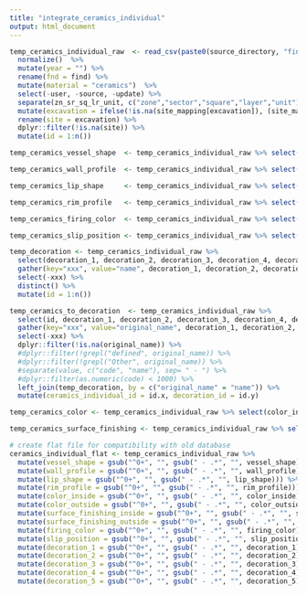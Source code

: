 ```yaml
---
title: "integrate_ceramics_individual"
output: html_document
---
```


```r

temp_ceramics_individual_raw  <- read_csv(paste0(source_directory, "finds_individual/ceramic/20190131_archeology_nexus1492_nl_find.csv"), col_types = cols(.default = "c"))  %>%
  normalize()  %>%
  mutate(year = "") %>%
  rename(fnd = find) %>%
  mutate(material = "ceramics")  %>%
  select(-user, -source, -update) %>% 
  separate(zn_sr_sq_lr_unit, c("zone","sector","square","layer","unit"), sep = " / ") %>%
  mutate(excavation = ifelse(!is.na(site_mapping[excavation]), (site_mapping[excavation], excavation)) %>%
  rename(site = excavation) %>%
  dplyr::filter(!is.na(site)) %>%
  mutate(id = 1:n())

temp_ceramics_vessel_shape  <- temp_ceramics_individual_raw %>% select(name = vessel_shape) %>% distinct() %>% dplyr::filter(!grepl("defined", name)) %>% dplyr::filter(!grepl("Other", name)) %>% dplyr::filter(!is.na(name))  %>% mutate(original_name = name) %>% separate(name, c("code", "name"), sep= " - ", extra = "merge")  %>% dplyr::filter(!is.na(name)) %>% mutate(id = 1:n())

temp_ceramics_wall_profile  <- temp_ceramics_individual_raw %>% select(name = wall_profile) %>% distinct() %>% dplyr::filter(!grepl("defined", name)) %>% dplyr::filter(!grepl("Other", name)) %>% dplyr::filter(!is.na(name)) %>% dplyr::filter(!grepl("Other", name))  %>% mutate(original_name = name) %>% separate(name, c("code", "name"), sep= " - ", extra = "merge")  %>% dplyr::filter(!is.na(name))%>% mutate(id = 1:n())

temp_ceramics_lip_shape     <- temp_ceramics_individual_raw %>% select(name = lip_shape) %>% distinct() %>% dplyr::filter(!grepl("defined", name)) %>% dplyr::filter(!grepl("Other", name)) %>% dplyr::filter(!is.na(name)) %>% dplyr::filter(!grepl("Other", name)) %>% dplyr::filter(!is.na(name))  %>% mutate(original_name = name) %>% separate(name, c("code", "name"), sep= " - ", extra = "merge")  %>% dplyr::filter(!is.na(name))%>% mutate(id = 1:n())

temp_ceramics_rim_profile   <- temp_ceramics_individual_raw %>% select(name = rim_profile) %>% distinct() %>% dplyr::filter(!grepl("defined", name)) %>% dplyr::filter(!grepl("Other", name)) %>% dplyr::filter(!is.na(name)) %>% mutate(original_name = name)%>%  separate(name, c("code", "name"), sep= " - ", extra = "merge")  %>% dplyr::filter(!is.na(name))%>% mutate(id = 1:n())

temp_ceramics_firing_color  <- temp_ceramics_individual_raw %>% select(name = firing_color) %>% distinct() %>% dplyr::filter(!grepl("defined", name)) %>% dplyr::filter(!grepl("Other", name)) %>% dplyr::filter(!is.na(name)) %>% mutate(original_name = name)%>%  separate(name, c("code", "name"), sep= " - ", extra = "merge")  %>% dplyr::filter(!is.na(name))%>% mutate(id = 1:n())

temp_ceramics_slip_position <- temp_ceramics_individual_raw %>% select(name = slip_position) %>% distinct() %>% dplyr::filter(!grepl("defined", name)) %>% dplyr::filter(!grepl("Other", name)) %>% dplyr::filter(!is.na(name)) %>% mutate(original_name = name)%>%  separate(name, c("code", "name"), sep= " - ", extra = "merge")  %>% dplyr::filter(!is.na(name)) %>% mutate(id = 1:n())

temp_decoration <- temp_ceramics_individual_raw %>% 
  select(decoration_1, decoration_2, decoration_3, decoration_4, decoration_5) %>%
  gather(key="xxx", value="name", decoration_1, decoration_2, decoration_3, decoration_4, decoration_5) %>% 
  select(-xxx) %>%
  distinct() %>%
  mutate(id = 1:n())

temp_ceramics_to_decoration  <- temp_ceramics_individual_raw %>% 
  select(id, decoration_1, decoration_2, decoration_3, decoration_4, decoration_5) %>%
  gather(key="xxx", value="original_name", decoration_1, decoration_2, decoration_3, decoration_4, decoration_5) %>% 
  select(-xxx) %>%
  dplyr::filter(!is.na(original_name)) %>%
  #dplyr::filter(!grepl("defined", original_name)) %>% 
  #dplyr::filter(!grepl("Other", original_name)) %>% 
  #separate(value, c("code", "name"), sep= " - ") %>% 
  #dplyr::filter(as.numeric(code) < 1000) %>%
  left_join(temp_decoration, by = c("original_name" = "name")) %>%
  mutate(ceramics_individual_id = id.x, decoration_id = id.y)

temp_ceramics_color <- temp_ceramics_individual_raw %>% select(color_inside, color_outside) %>% gather %>% select(-key) %>% dplyr::filter(!grepl("defined", value)) %>% dplyr::filter(!grepl("Other", value)) %>% distinct() %>% mutate(original_name = value) %>% dplyr::filter(!is.na(value)) %>% separate(value, c("code", "name"), sep= " - ", extra = "merge") %>% mutate(id = 1:n())

temp_ceramics_surface_finishing <- temp_ceramics_individual_raw %>% select(surface_finishing_inside, surface_finishing_outside) %>% gather %>% select(-key) %>% dplyr::filter(!grepl("defined", value)) %>% dplyr::filter(!grepl("Other", value)) %>% distinct() %>% dplyr::filter(!is.na(value)) %>% mutate(original_name = value) %>%  separate(value, c("code", "name"), sep= " - ", extra = "merge") %>% mutate(id = 1:n())


```


```r
# create flat file for compatibility with old database
ceramics_individual_flat <- temp_ceramics_individual_raw %>%
  mutate(vessel_shape = gsub("^0+", "", gsub(" - .*", "", vessel_shape))) %>%
  mutate(wall_profile = gsub("^0+", "", gsub(" - .*", "", wall_profile))) %>%
  mutate(lip_shape = gsub("^0+", "", gsub(" - .*", "", lip_shape))) %>%
  mutate(rim_profile = gsub("^0+", "", gsub(" - .*", "", rim_profile))) %>%
  mutate(color_inside = gsub("^0+", "", gsub(" - .*", "", color_inside))) %>%
  mutate(color_outside = gsub("^0+", "", gsub(" - .*", "", color_outside))) %>%
  mutate(surface_finishing_inside = gsub("^0+", "", gsub(" - .*", "", surface_finishing_inside))) %>%
  mutate(surface_finishing_outside = gsub("^0+", "", gsub(" - .*", "", surface_finishing_outside))) %>%
  mutate(firing_color = gsub("^0+", "", gsub(" - .*", "", firing_color))) %>%
  mutate(slip_position = gsub("^0+", "", gsub(" - .*", "", slip_position))) %>%
  mutate(decoration_1 = gsub("^0+", "", gsub(" - .*", "", decoration_1))) %>%
  mutate(decoration_2 = gsub("^0+", "", gsub(" - .*", "", decoration_2)))%>%
  mutate(decoration_3 = gsub("^0+", "", gsub(" - .*", "", decoration_3)))%>%
  mutate(decoration_4 = gsub("^0+", "", gsub(" - .*", "", decoration_4)))%>%
  mutate(decoration_5 = gsub("^0+", "", gsub(" - .*", "", decoration_5))) 
 
 

```


